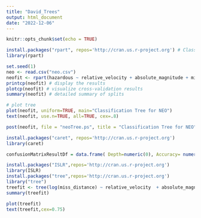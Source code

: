 ---
title: "David_Trees"
output: html_document
date: "2022-12-06"
---

```{r setup, include=FALSE}
knitr::opts_chunk$set(echo = TRUE)
```

```{r}
install.packages("rpart", repos='http://cran.us.r-project.org') # Classification trees, rpart(formula, data=, method=,control=)
library(rpart)
```

```{r, echo = T, fig.dim=c(6,4)}
set.seed(1)
neo <- read.csv("neo.csv")
neofit <- rpart(hazardous ~ relative_velocity + absolute_magnitude + miss_distance, data=neo, method="class", control = list(maxdepth = 4) )
printcp(neofit) # display the results 
plotcp(neofit) # visualize cross-validation results 
summary(neofit) # detailed summary of splits

# plot tree 
plot(neofit, uniform=TRUE, main="Classification Tree for NEO")
text(neofit, use.n=TRUE, all=TRUE, cex=.8)

```

```{r}
post(neofit, file = "neoTree.ps", title = "Classification Tree for NEO")
```

```{r, include=T}
install.packages("caret", repos='http://cran.us.r-project.org')
library(caret)
```

```{r}
confusionMatrixResultDf = data.frame( Depth=numeric(0), Accuracy= numeric(0), Sensitivity=numeric(0), Specificity=numeric(0), Pos.Pred.Value=numeric(0), Neg.Pred.Value=numeric(0), Precision=numeric(0), Recall=numeric(0), F1=numeric(0), Prevalence=numeric(0), Detection.Rate=numeric(0), Detection.Prevalence=numeric(0), Balanced.Accuracy=numeric(0), row.names = NULL )
```

```{r}
install.packages("ISLR",repos='http://cran.us.r-project.org')
library(ISLR)
install.packages("tree",repos='http://cran.us.r-project.org')
library("tree")
treefit <- tree(log(miss_distance) ~ relative_velocity  + absolute_magnitude , data=neo)
summary(treefit)
```

```{r}
plot(treefit) 
text(treefit,cex=0.75)
```
